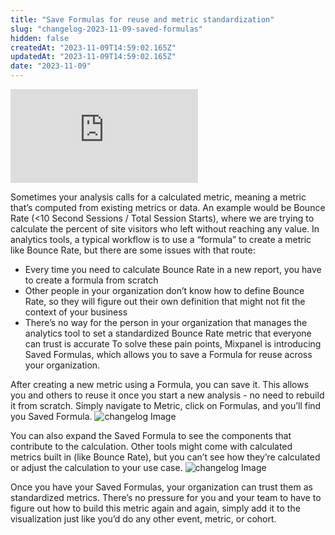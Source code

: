 ```yaml
---
title: "Save Formulas for reuse and metric standardization"
slug: "changelog-2023-11-09-saved-formulas"
hidden: false
createdAt: "2023-11-09T14:59:02.165Z"
updatedAt: "2023-11-09T14:59:02.165Z"
date: "2023-11-09"
---
```

<div style={{position: 'relative', paddingBottom: '64.90384615384616%', height: 0}}>
    <iframe src="https://www.loom.com/embed/8579c1ac4e2a4b06a0a12e4416b07918?sid=7a3ccce7-5513-455f-8397-fb1269c807f1"
        frameBorder="0"
        webkitallowfullscreen="true" mozallowfullscreen="true" allowFullScreen
        style={{position: 'absolute', 'top': 0, 'left': 0, 'width': '100%', 'height': '100%'}}>
    </iframe>
</div>

Sometimes your analysis calls for a calculated metric, meaning a metric that’s computed from existing metrics or data. An example would be Bounce Rate (<10 Second Sessions / Total Session Starts), where we are trying to calculate the percent of site visitors who left without reaching any value. In analytics tools, a typical workflow is to use a “formula” to create a metric like Bounce Rate, but there are some issues with that route:
- Every time you need to calculate Bounce Rate in a new report, you have to create a formula from scratch
- Other people in your organization don’t know how to define Bounce Rate, so they will figure out their own definition that might not fit the context of your business
- There’s no way for the person in your organization that manages the analytics tool to set a standardized Bounce Rate metric that everyone can trust is accurate
To solve these pain points, Mixpanel is introducing Saved Formulas, which allows you to save a Formula for reuse across your organization.

After creating a new metric using a Formula, you can save it. This allows you and others to reuse it once you start a new analysis - no need to rebuild it from scratch. Simply navigate to Metric, click on Formulas, and you’ll find you Saved Formula.
![changelog Image](/changelog/formulacreate.gif)

You can also expand the Saved Formula to see the components that contribute to the calculation. Other tools might come with calculated metrics built in (like Bounce Rate), but you can’t see how they’re calculated or adjust the calculation to your use case. 
![changelog Image](/changelog/formulachange.gif)

Once you have your Saved Formulas, your organization can trust them as standardized metrics. There’s no pressure for you and your team to have to figure out how to build this metric again and again, simply add it to the visualization just like you’d do any other event, metric, or cohort. 
